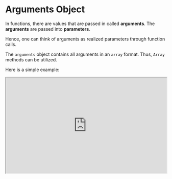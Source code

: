 

# Arguments Object

In functions, there are values that are passed in called **arguments**. The **arguments** are passed into **parameters**. 

Hence, one can think of arguments as realized parameters through function calls.

The `arguments` object contains all arguments in an `array` format. Thus, `Array` methods can be utilized.

Here is a simple example:

<iframe
    src="https://hlab.app/s/docs/argument_hbook"
    width="100%"
    height="300px"/>

The arguments object here is simply getting printed for each value.

:::note
One can find the size or amount of arguments via `arguments.length`
:::

An important fact and example is the argument objects can be variable in size. 

That is, the function is defined so the user can enter 0, 2, 3, or more variables.

Here is an example, and how to implement functions for such cases:

<iframe
    src="https://hlab.app/s/docs/argsex1_hbook"
    width="100%"
    height="400px"/>

:::note
`arguments[]` start at index 0 just like everything else in Hedgehog Script

Also, `...params` is how you create a variable amount of arguments: this will be covered in the chapter "Parameters".
:::

One last example is changing an `argument`:

<iframe
    src="https://hlab.app/s/docs/argsex2_hbook"
    width="100%"
    height="400px"/>

<p>&nbsp;</p>

Overall, the `arguments` object is similar to an `Array`. `arguments` themselves are realized parameters during function calls. 

Hopefully one will run into many cases where using the `arguments` object is helpful, as there are many use cases.
